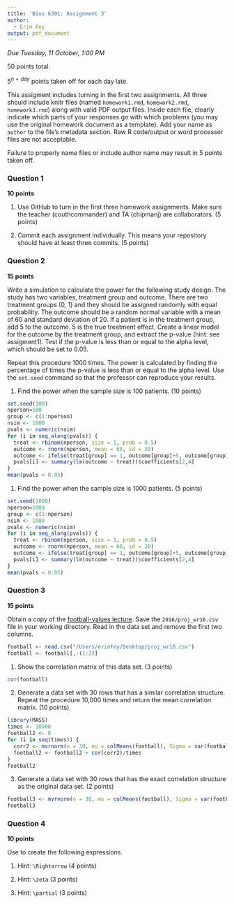 ```yaml
---
title: 'Bios 6301: Assignment 3'
author:
  - Erin Fey
output: pdf_document
---
```

  
  *Due Tuesday, 11 October, 1:00 PM*
  
  50 points total.

$5^{n=day}$ points taken off for each day late.

This assigment includes turning in the first two assignments. All three should
include knitr files (named `homework1.rmd`, `homework2.rmd`, `homework3.rmd`)
along with valid PDF output files. Inside each file, clearly indicate which
parts of your responses go with which problems (you may use the original homework
                                                document as a template). Add your name as `author` to the file's metadata section.
Raw R code/output or word processor files are not acceptable.

Failure to properly name files or include author name may result in 5 points taken off.

### Question 1 ###

**10 points**

1. Use GitHub to turn in the first three homework assignments. Make sure the teacher (couthcommander) and TA (chipmanj) are collaborators. (5 points)

1. Commit each assignment individually.  This means your repository should have at least three commits. (5 points)

### Question 2 ###

**15 points**

Write a simulation to calculate the power for the following study
design.  The study has two variables, treatment group and outcome.
There are two treatment groups (0, 1) and they should be assigned
randomly with equal probability.  The outcome should be a random normal
variable with a mean of 60 and standard deviation of 20.  If a patient
is in the treatment group, add 5 to the outcome.  5 is the true
treatment effect.  Create a linear model for the outcome by the
treatment group, and extract the p-value (hint: see assigment1).
Test if the p-value is less than or equal to the alpha level, which
should be set to 0.05.

Repeat this procedure 1000 times. The power is calculated by finding
the percentage of times the p-value is less than or equal to the alpha
level.  Use the `set.seed` command so that the professor can reproduce
your results.

1. Find the power when the sample size is 100 patients. (10 points)
```r
set.seed(100)
nperson=100
group <- c(1:nperson)
nsim <- 1000
pvals <- numeric(nsim)
for (i in seq_along(pvals)) {
  treat <- rbinom(nperson, size = 1, prob = 0.5)
  outcome <- rnorm(nperson, mean = 60, sd = 20)
  outcome <- ifelse(treat[group] == 1, outcome[group]+5, outcome[group])
  pvals[i] <- summary(lm(outcome ~ treat))$coefficients[2,4] 
}
mean(pvals < 0.05) 
``` 

1. Find the power when the sample size is 1000 patients. (5 points)
```r
set.seed(1000)
nperson=1000
group <- c(1:nperson)
nsim <- 1000
pvals <- numeric(nsim)
for (i in seq_along(pvals)) {
  treat <- rbinom(nperson, size = 1, prob = 0.5)
  outcome <- rnorm(nperson, mean = 60, sd = 20)
  outcome <- ifelse(treat[group] == 1, outcome[group]+5, outcome[group])
  pvals[i] <- summary(lm(outcome ~ treat))$coefficients[2,4] 
}
mean(pvals < 0.05) 
```
### Question 3 ###

**15 points**

Obtain a copy of the [football-values lecture](https://github.com/couthcommander/football-values).
Save the `2016/proj_wr16.csv` file in your working directory.  Read
in the data set and remove the first two columns.
```r
football <- read.csv("/Users/erinfey/Desktop/proj_wr16.csv")
football <- football[,-(1:2)]
```
1. Show the correlation matrix of this data set. (3 points)
```r
cor(football)
```
2. Generate a data set with 30 rows that has a similar correlation
structure.  Repeat the procedure 10,000 times and return the mean
correlation matrix. (10 points)
```r
library(MASS)
times <- 10000
football2 <- 0
for (i in seq(times)) {
  corr2 <- mvrnorm(n = 30, mu = colMeans(football), Sigma = var(football))
  football2 <- football2 + cor(corr2)/times
}
football2
```
3. Generate a data set with 30 rows that has the exact correlation
structure as the original data set. (2 points)
```r
football3 <- mvrnorm(n = 30, mu = colMeans(football), Sigma = var(football), empirical = TRUE)
football3
```
### Question 4 ###

**10 points**

Use \LaTeX to create the following expressions.

1. Hint: `\Rightarrow` (4 points)
\begin{equation} \begin{aligned} P(B) &=\sum_{j} P(B|A_j)P(A_j), \nonumber \\ &\Rightarrow p(A_i|B)=\frac{P(B|A_i)P(A_i)}{\sum_j P(B|A_j)P(A_j)} \end{aligned} \end{equation}

2. Hint: `\zeta` (3 points)
\begin{equation} \hat{f}(\zeta)=\int_{-\infty}^{\infty} f(x) e^{-2\pi ix\zeta} dx \end{equation}

3. Hint: `\partial` (3 points)
\begin{equation} 
\textbf{J} = \frac{d\textbf{f}}{d\textbf{x}} = [\frac{\partial\textbf{f}}{\partial x_1} \cdots \frac{\partial\textbf{f}}{\partial x_n}] = \begin {bmatrix} \frac {\partial \emph{f}_1} {\partial \emph{x}_1} & \cdots & \frac {\partial{\emph{f}_1}} {\partial \emph{x}_n} \\ \vdots & \ddots & \vdots \\ \frac {\partial \emph{f}_m} {\partial \emph{x}_1} & \cdots & \frac {\partial{\emph{f}_m}} {\partial \emph{x}_n} \ \end{bmatrix} \end{equation}